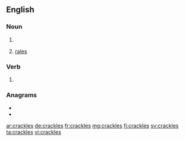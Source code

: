 ==English==

===Noun===
{{head|en|noun plural form}}

# {{plural of|crackle|lang=en}}
# {{lb|en|medicine|plurae tantum|lung sounds}} [[rale]]s

===Verb===
{{head|en|verb form}}

# {{en-third-person singular of|crackle}}

===Anagrams===
* {{l|en|cacklers}}
* {{l|en|clackers}}

[[ar:crackles]]
[[de:crackles]]
[[fr:crackles]]
[[mg:crackles]]
[[fi:crackles]]
[[sv:crackles]]
[[ta:crackles]]
[[vi:crackles]]